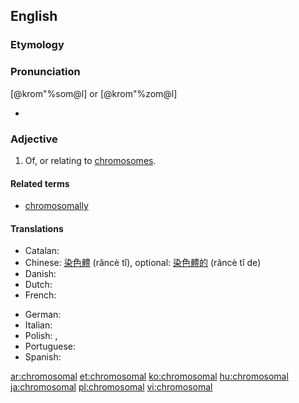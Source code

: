 ==English==

===Etymology===
{{suffix|chromosome|al}}

===Pronunciation===
[@krom"%som@l] or [@krom"%zom@l]
* {{rhymes|əʊməl}}

===Adjective===
{{en-adj|-}}

# Of, or relating to [[chromosome]]s.

====Related terms====
* [[chromosomally]]

====Translations====
{{trans-top|of, or relating to chromosomes}}
* Catalan: {{t-|ca|cromosòmic}}
* Chinese: [[染色體]] (rǎncè tǐ), optional: [[染色體的]] (rǎncè tǐ de)
* Danish: {{t-|da|kromosomal}}
* Dutch: {{t+|nl|chromosomaal}}
* French: {{t+|fr|chromosomique}}
{{trans-mid}}
* German: {{t-|de|chromosomal}}
* Italian: {{t-|it|cromosomico}}
* Polish: {{t-|pl|chromosomowy}}, {{t-|pl|chromosowalny}}
* Portuguese: {{t-|pt|cromossómico}}
* Spanish: {{t+|es|cromosómico}}
{{trans-bottom}}

[[ar:chromosomal]]
[[et:chromosomal]]
[[ko:chromosomal]]
[[hu:chromosomal]]
[[ja:chromosomal]]
[[pl:chromosomal]]
[[vi:chromosomal]]